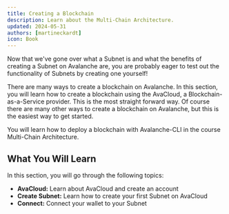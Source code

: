 ```yaml
---
title: Creating a Blockchain
description: Learn about the Multi-Chain Architecture.
updated: 2024-05-31
authors: [martineckardt]
icon: Book
---
```


Now that we've gone over what a Subnet is and what the benefits of creating a Subnet on Avalanche are, you are probably eager to test out the functionality of Subnets by creating one yourself!

There are many ways to create a blockchain on Avalanche. In this section, you will learn how to create a blockchain using the AvaCloud, a Blockchain-as-a-Service provider. This is the most straight forward way. Of course there are many other ways to create a blockchain on Avalanche, but this is the easiest way to get started. 

You will learn how to deploy a blockchain with Avalanche-CLI in the course Multi-Chain Architecture.

## What You Will Learn

In this section, you will go through the following topics:

- **AvaCloud:** Learn about AvaCloud and create an account
- **Create Subnet:** Learn how to create your first Subnet on AvaCloud
- **Connect:** Connect your wallet to your Subnet